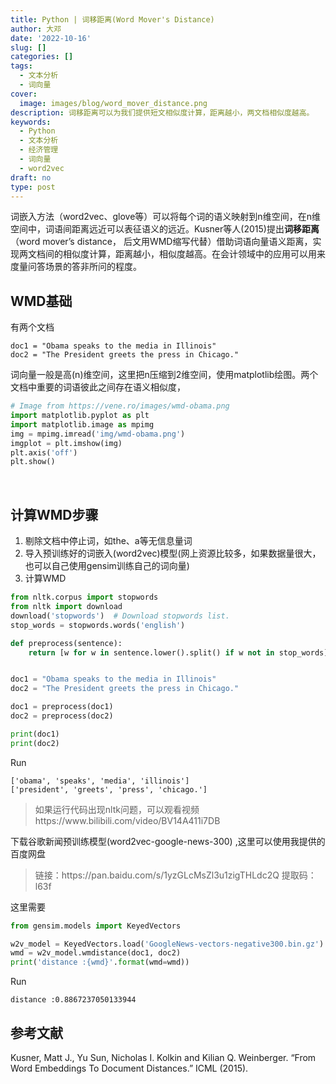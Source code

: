 ```yaml
---
title: Python | 词移距离(Word Mover's Distance)
author: 大邓
date: '2022-10-16'
slug: []
categories: []
tags:
  - 文本分析
  - 词向量
cover:
  image: images/blog/word_mover_distance.png
description: 词移距离可以为我们提供短文相似度计算，距离越小，两文档相似度越高。
keywords:
  - Python
  - 文本分析
  - 经济管理
  - 词向量
  - word2vec
draft: no
type: post
---
```



词嵌入方法（word2vec、glove等）可以将每个词的语义映射到n维空间，在n维空间中，词语间距离远近可以表征语义的远近。Kusner等人(2015)提出**词移距离**（word mover's distance， 后文用WMD缩写代替）借助词语向量语义距离，实现两文档间的相似度计算，距离越小，相似度越高。在会计领域中的应用可以用来度量问答场景的答非所问的程度。

## WMD基础

有两个文档

```
doc1 = "Obama speaks to the media in Illinois"
doc2 = "The President greets the press in Chicago."
```

词向量一般是高(n)维空间，这里把n压缩到2维空间，使用matplotlib绘图。两个文档中重要的词语彼此之间存在语义相似度，

```python
# Image from https://vene.ro/images/wmd-obama.png
import matplotlib.pyplot as plt
import matplotlib.image as mpimg
img = mpimg.imread('img/wmd-obama.png')
imgplot = plt.imshow(img)
plt.axis('off')
plt.show()
```


<br>

## 计算WMD步骤

1. 剔除文档中停止词，如the、a等无信息量词
2. 导入预训练好的词嵌入(word2vec)模型(网上资源比较多，如果数据量很大，也可以自己使用gensim训练自己的词向量)
3. 计算WMD



```python
from nltk.corpus import stopwords
from nltk import download
download('stopwords')  # Download stopwords list.
stop_words = stopwords.words('english')

def preprocess(sentence):
    return [w for w in sentence.lower().split() if w not in stop_words]


doc1 = "Obama speaks to the media in Illinois"
doc2 = "The President greets the press in Chicago."

doc1 = preprocess(doc1)
doc2 = preprocess(doc2)

print(doc1)
print(doc2)
```

Run

```
['obama', 'speaks', 'media', 'illinois']
['president', 'greets', 'press', 'chicago.']
```

>如果运行代码出现nltk问题，可以观看视频 https://www.bilibili.com/video/BV14A411i7DB 


下载谷歌新闻预训练模型(word2vec-google-news-300) ,这里可以使用我提供的百度网盘


>链接：https://pan.baidu.com/s/1yzGLcMsZl3u1zigTHLdc2Q 
提取码：l63f 


这里需要

```python
from gensim.models import KeyedVectors

w2v_model = KeyedVectors.load('GoogleNews-vectors-negative300.bin.gz')
wmd = w2v_model.wmdistance(doc1, doc2)
print('distance :{wmd}'.format(wmd=wmd))
```
Run

```
distance :0.8867237050133944
```

## 参考文献
Kusner, Matt J., Yu Sun, Nicholas I. Kolkin and Kilian Q. Weinberger. “From Word Embeddings To Document Distances.” ICML (2015).